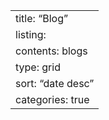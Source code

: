 ---
title: "Blog"
listing:
  contents: blogs
  type: grid
  sort: "date desc"
  categories: true
---